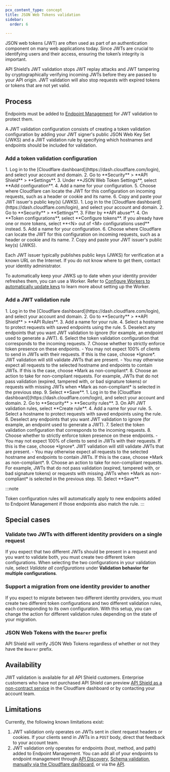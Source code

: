 ```yaml
---
pcx_content_type: concept
title: JSON Web Tokens validation
sidebar:
  order: 6

---
```



<GlossaryTooltip term="JSON web token (JWT)">JSON web tokens (JWT)</GlossaryTooltip> are often used as part of an authentication component on many web applications today. Since JWTs are crucial to identifying users and their access, ensuring the token’s integrity is important.

API Shield’s JWT validation stops JWT replay attacks and JWT tampering by cryptographically verifying incoming JWTs before they are passed to your API origin. JWT validation will also stop requests with expired tokens or tokens that are not yet valid.

## Process

Endpoints must be added to [Endpoint Management](/api-shield/management-and-monitoring/) for JWT validation to protect them.

A JWT validation configuration consists of creating a token validation configuration by adding your JWT signer's public JSON Web Key Set (JWKS) and a JWT validation rule by specifying which hostnames and endpoints should be included for validation.

### Add a token validation configuration

<Tabs syncKey="dashNewNav">
  <TabItem label="Old dashboard">
    <Steps>
      1. Log in to the [Cloudflare dashboard](https://dash.cloudflare.com/login), and select your account and domain.
      2. Go to **Security** > **API Shield** > **Settings**.
      3. Under **JSON Web Token Settings**, select **Add configuration**.
      4. Add a name for your configuration.
      5. Choose where Cloudflare can locate the JWT for this configuration on incoming requests, such as a header or cookie and its name.
      6. Copy and paste your JWT issuer's public key(s) (JWKS).
    </Steps>
  </TabItem>
  <TabItem label="New dashboard" icon="rocket">
    <Steps>
      1. Log in to the [Cloudflare dashboard](https://dash.cloudflare.com/login), and select your account and domain.
      2. Go to **Security** > **Settings**.
      3. Filter by **API abuse**.
      4. On **Token configurations**, select **Configure tokens**. If you already have one or more tokens, select **&lt;N> out of &lt;M> configurations used** instead.
      5. Add a name for your configuration.
      6. Choose where Cloudflare can locate the JWT for this configuration on incoming requests, such as a header or cookie and its name.
      7. Copy and paste your JWT issuer's public key(s) (JWKS).
    </Steps>
  </TabItem>
</Tabs>

Each JWT issuer typically publishes public keys (JWKS) for verification at a known URL on the Internet. If you do not know where to get them, contact your identity administrator.

To automatically keep your JWKS up to date when your identity provider refreshes them, you can use a Worker. Refer to [Configure Workers to automatically update keys](/api-shield/security/jwt-validation/jwt-worker/) to learn more about setting up the Worker.

### Add a JWT validation rule

<Tabs syncKey="dashNewNav">
  <TabItem label="Old dashboard">
    <Steps>
      1. Log in to the [Cloudflare dashboard](https://dash.cloudflare.com/login), and select your account and domain.
      2. Go to **Security** > **API Shield** > **API Rules**.
      3. Add a name for your rule.
      4. Select a hostname to protect requests with saved endpoints using the rule.
      5. Deselect any endpoints that you want JWT validation to ignore (for example, an endpoint used to generate a JWT).
      6. Select the token validation configuration that corresponds to the incoming requests.
      7. Choose whether to strictly enforce token presence on these endpoints.
          - You may not expect 100% of clients to send in JWTs with their requests. If this is the case, choose *Ignore*. JWT validation will still validate JWTs that are present.
          - You may otherwise expect all requests to the selected hostname and endpoints to contain JWTs. If this is the case, choose *Mark as non-compliant*.
      8. Choose an action to take for non-compliant requests. For example, JWTs that do not pass validation (expired, tampered with, or bad signature tokens) or requests with missing JWTs when *Mark as non-compliant* is selected in the previous step.
      9. Select **Save**.
    </Steps>
  </TabItem>
  <TabItem label="New dashboard" icon="rocket">
    <Steps>
      1. Log in to the [Cloudflare dashboard](https://dash.cloudflare.com/login), and select your account and domain.
      2. Go to **Security** > **Security rules**.
      3. On API JWT validation rules, select **Create rule**.
      4. Add a name for your rule.
      5. Select a hostname to protect requests with saved endpoints using the rule.
      6. Deselect any endpoints that you want JWT validation to ignore (for example, an endpoint used to generate a JWT).
      7. Select the token validation configuration that corresponds to the incoming requests.
      8. Choose whether to strictly enforce token presence on these endpoints.
          - You may not expect 100% of clients to send in JWTs with their requests. If this is the case, choose *Ignore*. JWT validation will still validate JWTs that are present.
          - You may otherwise expect all requests to the selected hostname and endpoints to contain JWTs. If this is the case, choose *Mark as non-compliant*.
      9. Choose an action to take for non-compliant requests. For example, JWTs that do not pass validation (expired, tampered with, or bad signature tokens) or requests with missing JWTs when *Mark as non-compliant* is selected in the previous step.
      10. Select **Save**.
    </Steps>
  </TabItem>
</Tabs>

:::note

Token configuration rules will automatically apply to new endpoints added to Endpoint Management if those endpoints also match the rule.
:::

## Special cases

### Validate two JWTs with different identity providers on a single request

If you expect that two different JWTs should be present in a request and you want to validate both, you must create two different token configurations. When selecting the two configurations in your validation rule, select *Validate all configurations* under **Validation behavior for multiple configurations**.

### Support a migration from one identity provider to another

If you expect to migrate between two different identity providers, you must create two different token configurations and two different validation rules, each corresponding to its own configuration. With this setup, you can change the action for different validation rules depending on the state of your migration.

### JSON Web Tokens with the `Bearer` prefix

API Shield will verify JSON Web Tokens regardless of whether or not they have the `Bearer` prefix.

<Render file="rate-limit-user" />

## Availability

JWT validation is available for all API Shield customers. Enterprise customers who have not purchased API Shield can preview [API Shield as a non-contract service](https://dash.cloudflare.com/?to=/:account/:zone/security/api-shield) in the Cloudflare dashboard or by contacting your account team.

## Limitations

Currently, the following known limitations exist:

1. JWT validation only operates on JWTs sent in client request headers or cookies. If your clients send in JWTs in a `POST` body, direct that feedback to your account team.
2. JWT validation only operates for <GlossaryTooltip term="API endpoint">endpoints</GlossaryTooltip> (host, method, and path) added to Endpoint Management. You can add all of your endpoints to endpoint management through [API Discovery](/api-shield/management-and-monitoring/#add-endpoints-from-api-discovery), [Schema validation](/api-shield/management-and-monitoring/#add-endpoints-from-schema-validation), [manually via the Cloudflare dashboard](/api-shield/management-and-monitoring/#add-endpoints-manually), or via the [API](/api/resources/api_gateway/subresources/operations/methods/create/).
